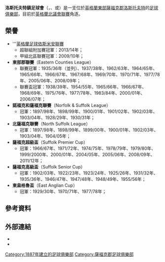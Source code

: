{{Infobox football club
| clubname = 洛斯托夫特鎮<br>''Lowestoft Town''
| image    = [[File:Lowestoft_Town_Badge.png|150px]]
| fullname = Lowestoft Town Football Club
| nickname = ''Trawler Boys''
| founded  = {{start date and age|df=yes|1887}}
| city     = [[洛斯托夫特|洛斯托夫特]]
| ground   = 皇冠美度球場<br>（Crown Meadow）
| capacity = 3,000人（455個坐席）<ref name=NLCD>Mike Williams & Tony Williams (2012) ''Non-League Club Directory 2013'', p564 ISBN 978-1-869833-77-0</ref>
| chairman = Gary Keyzor
| manager  = Ady Gallagher
| director of football = Craig Fleming
| league   = [[英格蘭足球議會北部聯賽|英格蘭足球議會北部聯賽]]
| season   = 2014–15
| position = [[英格蘭足球議會北部聯賽|議北聯]]，第 16 位
| pattern_la1=|pattern_b1=|pattern_ra1=|
 leftarm1=0000CC|body1=0000CC|rightarm1=0000CC|shorts1=0000CC|socks1=0000CC|
  pattern_la2=|pattern_b2=|pattern_ra2=|
 leftarm2=FFFFFF|body2=FFFFFF|rightarm2=FFFFFF|shorts2=FFFFFF|socks2=FFFFFF|
}}

'''洛斯托夫特鎮足球會'''（{{lang-en|'''Lowestoft Town Football Club'''}}，{{IPAc-en|ˈ|l|oʊ|.|ə|s|t|ɒ|f|t}}、{{IPAc-en|ˈ|l|oʊ|s|t|ɒ|f|t}}或{{IPAc-en|ˈ|l|oʊ|s|t|ə|f}}）是一支位於[[英格蘭|英格蘭]][[英格蘭東|東部]][[薩福克郡|薩福克郡]][[洛斯托夫特|洛斯托夫特]]的[[足球俱樂部|足球俱樂部]]，目前於[[英格蘭北議會聯賽|英格蘭北議會聯賽]]角逐。

==榮譽==
*'''[[英格蘭足球依斯米安聯賽|英格蘭足球依斯米安聯賽]]
**超聯組附加賽冠軍：2013/14年；
**甲組北區聯賽冠軍：2009/10年；
*'''東部郡聯賽'''（Eastern Counties League）
**聯賽冠軍：1935/36年（並列）、1937/38年、1962/63年、1964/65年、1965/66年、1966/67年、1967/68年、1969/70年、1970/71年、1977/78年、2005/06年、2008/09年；
**聯賽盃冠軍：1938/39年、1954/55年、1965/66年、1966/67年、1968/69年、1975/76年、1977/78年、1983/84年、2000/01年、2006/07年；
*'''諾福克和薩福克聯賽'''（Norfolk & Suffolk League）
**冠軍：1897/98年、1898/99年、1900/01年、1901/02年、1902/03年、1903/04年、1928/29年、1930/31年；
*'''北薩福克聯賽'''（North Suffolk League）
**冠軍：1897/98年、1898/99年、1899/00年、1900/01年、1902/03年、1903/04年、1904/05年；
*'''薩福克超級盃'''（Suffolk Premier Cup）
**冠軍：1966/67年、1971/72年、1974/75年、1978/79年、1979/80年、1999/2000年、2000/01年、2004/05年、2005/06年、2008/09年、2011/12年；
*'''薩福克高級盃'''（Suffolk Senior Cup）
**冠軍：1902/03年、1922/23年、1923/24年、1925/26年、1931/32年、1935/36年、1946/47年、1947/48年、1948/49年、1955/56年；
*'''東盎格魯盃'''（East Anglian Cup）
**冠軍：1929/30年、1970/71年、1977/78年；

==參考資料==
{{reflist}}

==外部連結==
*{{Official website|http://www.lowestofttownfc.co.uk}}
*{{twitter|LowestoftTownFC}}

{{DEFAULTSORT:Lowestoft Town FC}}
[[Category:1887年建立的足球俱樂部|Category:1887年建立的足球俱樂部]]
[[Category:薩福克郡足球俱樂部|Category:薩福克郡足球俱樂部]]